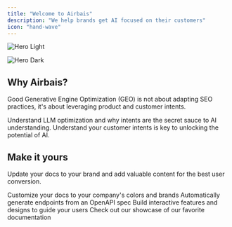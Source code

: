 ```yaml
---
title: "Welcome to Airbais"
description: "We help brands get AI focused on their customers"
icon: "hand-wave"
---
```


<img
  className="block dark:hidden"
  src="/images/hero.png"
  alt="Hero Light"
/>

<img
  className="hidden dark:block"
  src="/images/hero.png"
  alt="Hero Dark"
/>

## Why Airbais?

Good Generative Engine Optimization (GEO) is not about adapting SEO practices, it's about leveraging product and customer intents.

<CardGroup cols={2}>
  <Card
    title="What is GEO?"
    icon="pen-to-square"
    href="/essentials/markdown"
  >
    Understand LLM optimization and why intents are the secret sauce to AI understanding.
  </Card>
  <Card
    title="Know Your Customers"
    icon="image"
    href="https://mintlify.com/docs/development"
  >
    Understand your customer intents is key to unlocking the potential of AI.
  </Card>
</CardGroup>

## Make it yours

Update your docs to your brand and add valuable content for the best user conversion.

<CardGroup cols={2}>
  <Card
    title="Customize Style"
    icon="palette"
    href="https://mintlify.com/docs/settings/global"
  >
    Customize your docs to your company's colors and brands
  </Card>
  <Card
    title="Reference APIs"
    icon="code"
    href="https://mintlify.com/docs/api-playground/openapi"
  >
    Automatically generate endpoints from an OpenAPI spec
  </Card>
  <Card
    title="Add Components"
    icon="screwdriver-wrench"
    href="https://mintlify.com/docs/content/components/accordions"
  >
    Build interactive features and designs to guide your users
  </Card>
  <Card
    title="Get Inspiration"
    icon="stars"
    href="https://mintlify.com/customers"
  >
    Check out our showcase of our favorite documentation
  </Card>
</CardGroup>
